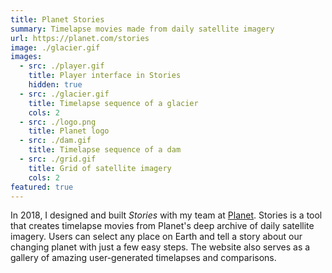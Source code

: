 ```yaml
---
title: Planet Stories
summary: Timelapse movies made from daily satellite imagery
url: https://planet.com/stories
image: ./glacier.gif
images:
  - src: ./player.gif
    title: Player interface in Stories
    hidden: true
  - src: ./glacier.gif
    title: Timelapse sequence of a glacier
    cols: 2
  - src: ./logo.png
    title: Planet logo
  - src: ./dam.gif
    title: Timelapse sequence of a dam
  - src: ./grid.gif
    title: Grid of satellite imagery
    cols: 2
featured: true
---
```


In 2018, I designed and built _Stories_ with my team at [Planet](https://planet.com). Stories is a tool that creates timelapse movies from Planet's deep archive of daily satellite imagery. Users can select any place on Earth and tell a story about our changing planet with just a few easy steps. The website also serves as a gallery of amazing user-generated timelapses and comparisons.
